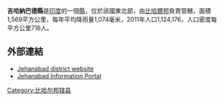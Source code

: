 '''吉哈納巴德縣'''是[[印度|印度]]的一個[[縣|縣]]，位於該國東北部，由[[比哈爾邦|比哈爾邦]]負責管轄，面積1,569平方公里，每年平均降雨量1,074毫米，2011年人口1,124,176，人口密度每平方公里716人。

==外部連結==
* [http://jehanabad.bih.nic.in/ Jehanabad district website] {{Wayback|url=http://jehanabad.bih.nic.in/ |date=20160103092246 }}
* [https://web.archive.org/web/20110430231908/http://www.allaboutbihar.com/districts/jehanabad/index.php Jehanabad Information Portal]

{{coord|24|45|N|85|00|E|region:IN_type:adm2nd|display=title}}

{{印度行政区划小作品}}
[[Category:比哈尔邦辖县|Category:比哈尔邦辖县]]